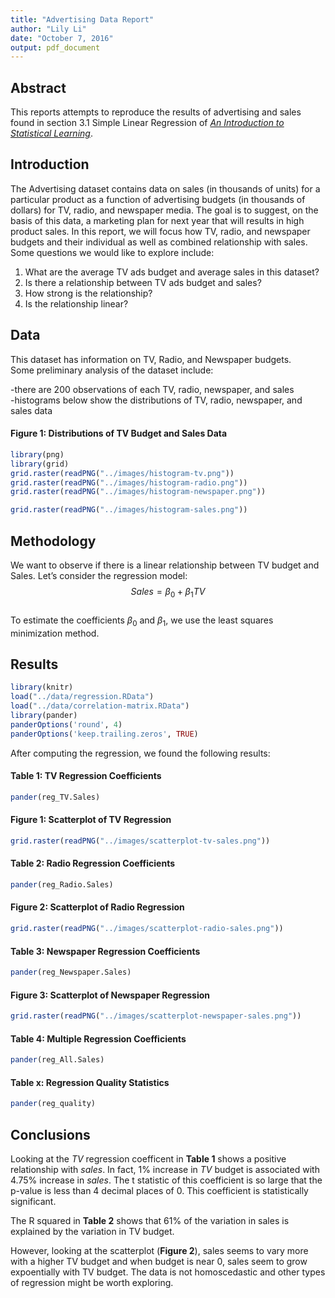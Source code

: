```yaml
---
title: "Advertising Data Report"
author: "Lily Li"
date: "October 7, 2016"
output: pdf_document
---
```

## Abstract  
This reports attempts to reproduce the results of advertising and sales found in section 3.1 Simple Linear Regression of [*An Introduction to Statistical Learning*](http://www-bcf.usc.edu/~gareth/ISL/ISLR%20Sixth%20Printing.pdf). 
  
  
## Introduction  
The Advertising dataset contains data on sales (in thousands of units) for a particular product as a function of advertising budgets (in thousands of dollars) for TV, radio, and newspaper media. The goal is to suggest, on the basis of this data, a marketing plan for next year that will results in high product sales. In this report, we will focus how TV, radio, and newspaper budgets and their individual as well as combined relationship with sales. Some questions we would like to explore include:      
  
1. What are the average TV ads budget and average sales in this dataset?  
2. Is there a relationship between TV ads budget and sales?  
3. How strong is the relationship?  
4. Is the relationship linear?  
  
  
## Data  
This dataset has information on TV, Radio, and Newspaper budgets.    
Some preliminary analysis of the dataset include:  
  
-there are 200 observations of each TV, radio, newspaper, and sales  
-histograms below show the distributions of TV, radio, newspaper, and sales data  
  
  
#### Figure 1: Distributions of TV Budget and Sales Data  
```r
library(png)
library(grid)
grid.raster(readPNG("../images/histogram-tv.png"))
grid.raster(readPNG("../images/histogram-radio.png"))
grid.raster(readPNG("../images/histogram-newspaper.png"))
```

```r
grid.raster(readPNG("../images/histogram-sales.png"))
```


## Methodology
We want to observe if there is a linear relationship between TV budget and Sales. Let's consider the regression model: 
$$Sales = \beta_0 + \beta_1 TV$$   
To estimate the coefficients $\beta_0$ and $\beta_1$, we use the least squares minimization method. 

  
## Results
```r
library(knitr)
load("../data/regression.RData")
load("../data/correlation-matrix.RData")
library(pander)
panderOptions('round', 4)
panderOptions('keep.trailing.zeros', TRUE)
```
After computing the regression, we found the following results:  

  
#### Table 1: TV Regression Coefficients
```r
pander(reg_TV.Sales)
```

#### Figure 1: Scatterplot of TV Regression  
```r
grid.raster(readPNG("../images/scatterplot-tv-sales.png"))
```
  
#### Table 2: Radio Regression Coefficients
```r
pander(reg_Radio.Sales)
```

#### Figure 2: Scatterplot of Radio Regression  
```r
grid.raster(readPNG("../images/scatterplot-radio-sales.png"))
```
  
#### Table 3: Newspaper Regression Coefficients
```r
pander(reg_Newspaper.Sales)
```

#### Figure 3: Scatterplot of Newspaper Regression  
```r
grid.raster(readPNG("../images/scatterplot-newspaper-sales.png"))
```
  
#### Table 4: Multiple Regression Coefficients
```r
pander(reg_All.Sales)
```
  
#### Table x: Regression Quality Statistics  
```r
pander(reg_quality)
```
  
  
## Conclusions  
Looking at the *TV* regression coefficent in **Table 1** shows a positive relationship with *sales*. In fact, 1% increase in *TV* budget is associated with 4.75% increase in *sales*. The t statistic of this coefficient is so large that the p-value is less than 4 decimal places of 0. This coefficient is statistically significant.  

The R squared in **Table 2** shows that 61% of the variation in sales is explained by the variation in TV budget.   

However, looking at the scatterplot (**Figure 2**), sales seems to vary more with a higher TV budget and when budget is near 0, sales seem to grow expoentially with TV budget. The data is not homoscedastic and other types of regression might be worth exploring.   




